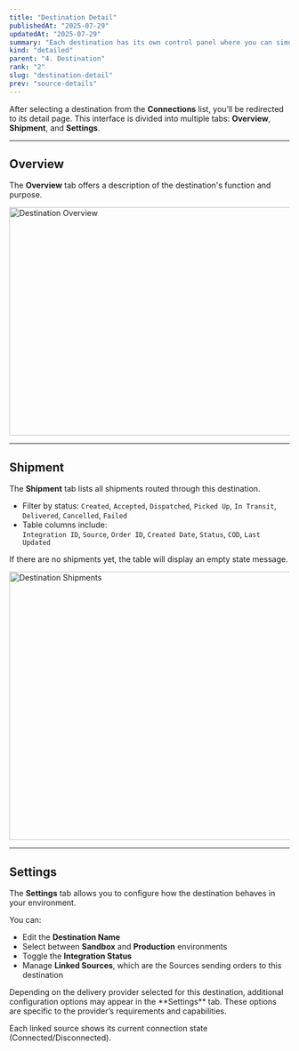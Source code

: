 ```yaml
---
title: "Destination Detail"
publishedAt: "2025-07-29"
updatedAt: "2025-07-29"
summary: "Each destination has its own control panel where you can simulate delivery flows, view linked sources, and manage settings."
kind: "detailed"
parent: "4. Destination"
rank: "2"
slug: "destination-detail"
prev: "source-details"
---
```


After selecting a destination from the **Connections** list, you’ll be redirected to its detail page. This interface is divided into multiple tabs: **Overview**, **Shipment**, and **Settings**.

---

## Overview

The **Overview** tab offers a description of the destination's function and purpose.

<Image src="https://sawaai.lon1.digitaloceanspaces.com/bot/1753964873152_Destination-overview.png" alt="Destination Overview" width="1405" height="411" />

---

## Shipment

The **Shipment** tab lists all shipments routed through this destination.

- Filter by status:
  `Created`, `Accepted`, `Dispatched`, `Picked Up`, `In Transit`, `Delivered`, `Cancelled`, `Failed`
- Table columns include:  
  `Integration ID`, `Source`, `Order ID`, `Created Date`, `Status`, `COD`, `Last Updated`

If there are no shipments yet, the table will display an empty state message.

<Image src="https://sawaai.lon1.digitaloceanspaces.com/bot/1753964056506_Destination-Shipment.png" alt="Destination Shipments" width="1394" height="483" />

---

## Settings

The **Settings** tab allows you to configure how the destination behaves in your environment.

You can:

- Edit the **Destination Name**
- Select between **Sandbox** and **Production** environments
- Toggle the **Integration Status**
- Manage **Linked Sources**, which are the Sources sending orders to this destination

<Banner title="Provider-Specific Settings">
  Depending on the delivery provider selected for this destination, additional configuration options may appear in the **Settings** tab.  
  These options are specific to the provider’s requirements and capabilities.
</Banner>

Each linked source shows its current connection state (Connected/Disconnected).
